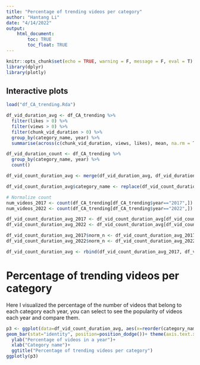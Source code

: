 ```yaml
---
title: "Percentage of trending videos per category"
author: "Hantang Li"
date: "4/14/2022"
output: 
    html_document:
        toc: TRUE
        toc_float: TRUE
---
```


```r
knitr::opts_chunk$set(echo = TRUE, warning = F, message = F, eval = T)
library(dplyr)
library(plotly)
```

## Interactive plots

```r
load("df_CA_trending.Rda")
```

```r
df_vid_duration_avg <- df_CA_trending %>%
  filter(likes > 0) %>% 
  filter(views > 0) %>% 
  filter(chunk_vid_duration > 0) %>% 
  group_by(category_name, year) %>% 
  summarise(across(c(chunk_vid_duration, views, likes), mean, na.rm = TRUE))

df_vid_duration_count <- df_CA_trending %>%
  group_by(category_name, year) %>% 
  count()

df_vid_count_duration_avg <- merge(df_vid_duration_avg, df_vid_duration_count)

df_vid_count_duration_avg$category_name <- replace(df_vid_count_duration_avg$category_name, df_vid_count_duration_avg$category_name=="29", "Nonprofits & Activism")

# Normalize count
num_videos_2017 <- count(df_CA_trending[df_CA_trending$year=="2017",])
num_videos_2022 <- count(df_CA_trending[df_CA_trending$year=="2022",])

df_vid_count_duration_avg_2017 <- df_vid_count_duration_avg[df_vid_count_duration_avg$year=="2017",]
df_vid_count_duration_avg_2022 <- df_vid_count_duration_avg[df_vid_count_duration_avg$year=="2022",]

df_vid_count_duration_avg_2017$norm_n <- df_vid_count_duration_avg_2017$n / num_videos_2017$n
df_vid_count_duration_avg_2022$norm_n <- df_vid_count_duration_avg_2022$n / num_videos_2022$n

df_vid_count_duration_avg <- rbind(df_vid_count_duration_avg_2017, df_vid_count_duration_avg_2022)
```


# Percentage of trending videos per category

Here I visualized the percentage of the number of videos that belong to each category each year,
you can select to see the popularity of videos each year and compare them.

```r
p3 <- ggplot(data=df_vid_count_duration_avg, aes(x=reorder(category_name, -n), y=norm_n, colour=year)) +
geom_bar(stat="identity", position=position_dodge())+ theme(axis.text.x = element_text(angle = 90, vjust = 0.5, hjust=1))+ 
  ylab("Percentage of videos in a year")+
  xlab("Category name")+
  ggtitle("Percentage of trending videos per category")
ggplotly(p3)
```
